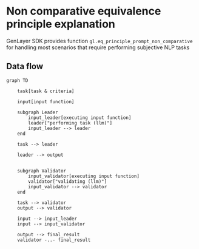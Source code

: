 
# Non comparative equivalence principle explanation

GenLayer SDK provides function `gl.eq_principle_prompt_non_comparative` for handling most scenarios that require performing subjective NLP tasks

## Data flow
```mermaid
graph TD

    task[task & criteria]

    input[input function]

    subgraph Leader
        input_leader[executing input function]
        leader["performing task (llm)"]
        input_leader --> leader
    end

    task --> leader

    leader --> output


    subgraph Validator
        input_validator[executing input function]
        validator["validating (llm)"]
        input_validator --> validator
    end

    task --> validator
    output --> validator

    input --> input_leader
    input --> input_validator

    output --> final_result
    validator -..- final_result
```
